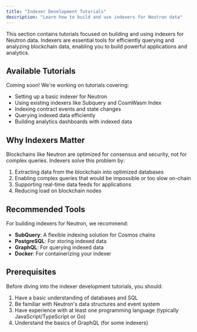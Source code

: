 ```yaml
---
title: "Indexer Development Tutorials"
description: "Learn how to build and use indexers for Neutron data"
---
```


This section contains tutorials focused on building and using indexers for Neutron data. Indexers are essential tools for efficiently querying and analyzing blockchain data, enabling you to build powerful applications and analytics.

## Available Tutorials

Coming soon! We're working on tutorials covering:

- Setting up a basic indexer for Neutron
- Using existing indexers like Subquery and CosmWasm Index
- Indexing contract events and state changes
- Querying indexed data efficiently 
- Building analytics dashboards with indexed data

## Why Indexers Matter

Blockchains like Neutron are optimized for consensus and security, not for complex queries. Indexers solve this problem by:

1. Extracting data from the blockchain into optimized databases
2. Enabling complex queries that would be impossible or too slow on-chain
3. Supporting real-time data feeds for applications
4. Reducing load on blockchain nodes

## Recommended Tools

For building indexers for Neutron, we recommend:

- **SubQuery**: A flexible indexing solution for Cosmos chains
- **PostgreSQL**: For storing indexed data
- **GraphQL**: For querying indexed data
- **Docker**: For containerizing your indexer

## Prerequisites

Before diving into the indexer development tutorials, you should:

1. Have a basic understanding of databases and SQL
2. Be familiar with Neutron's data structures and event system
3. Have experience with at least one programming language (typically JavaScript/TypeScript or Go)
4. Understand the basics of GraphQL (for some indexers) 